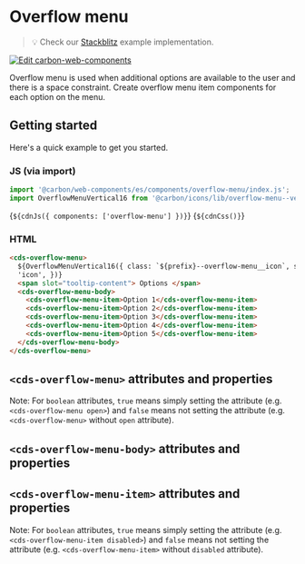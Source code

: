 
<Meta of={OverflowMenuStories} />

# Overflow menu

> 💡 Check our
> [Stackblitz](https://stackblitz.com/github/carbon-design-system/carbon-for-ibm-dotcom/tree/main/packages/web-components/examples/stackblitz/basic/components/overflow-menu)
> example implementation.

[![Edit carbon-web-components](https://developer.stackblitz.com/img/open_in_stackblitz.svg)](https://stackblitz.com/github/carbon-design-system/carbon-for-ibm-dotcom/tree/main/packages/carbon-web-components/examples/stackblitz/basic/components/overflow-menu)

Overflow menu is used when additional options are available to the user and
there is a space constraint. Create overflow menu item components for each
option on the menu.

## Getting started

Here's a quick example to get you started.

### JS (via import)

```javascript
import '@carbon/web-components/es/components/overflow-menu/index.js';
import OverflowMenuVertical16 from '@carbon/icons/lib/overflow-menu--vertical/16';
```

<Markdown>{`${cdnJs({ components: ['overflow-menu'] })}`}</Markdown>
<Markdown>{`${cdnCss()}`}</Markdown>

### HTML

```html
<cds-overflow-menu>
  ${OverflowMenuVertical16({ class: `${prefix}--overflow-menu__icon`, slot:
  'icon', })}
  <span slot="tooltip-content"> Options </span>
  <cds-overflow-menu-body>
    <cds-overflow-menu-item>Option 1</cds-overflow-menu-item>
    <cds-overflow-menu-item>Option 2</cds-overflow-menu-item>
    <cds-overflow-menu-item>Option 3</cds-overflow-menu-item>
    <cds-overflow-menu-item>Option 4</cds-overflow-menu-item>
    <cds-overflow-menu-item>Option 5</cds-overflow-menu-item>
  </cds-overflow-menu-body>
</cds-overflow-menu>
```

## `<cds-overflow-menu>` attributes and properties

Note: For `boolean` attributes, `true` means simply setting the attribute (e.g.
`<cds-overflow-menu open>`) and `false` means not setting the attribute (e.g.
`<cds-overflow-menu>` without `open` attribute).

<ArgTypes of="cds-overflow-menu" />

## `<cds-overflow-menu-body>` attributes and properties

<ArgTypes of="cds-overflow-menu-body" />

## `<cds-overflow-menu-item>` attributes and properties

Note: For `boolean` attributes, `true` means simply setting the attribute (e.g.
`<cds-overflow-menu-item disabled>`) and `false` means not setting the attribute
(e.g. `<cds-overflow-menu-item>` without `disabled` attribute).

<ArgTypes of="cds-overflow-menu-item" />
